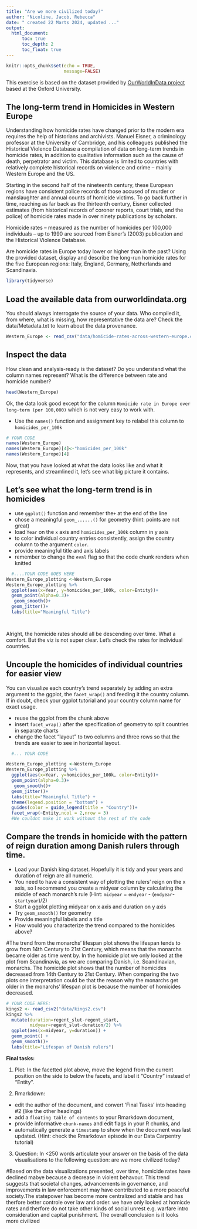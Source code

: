 ```yaml
---
title: "Are we more civilized today?"
author: "Nicoline, Jacob, Rebecca"
date: " created 22 Marts 2024, updated ..."
output:
  html_document:
      toc: true
      toc_depth: 2
      toc_float: true
---
```


```r
knitr::opts_chunk$set(echo = TRUE,
                      message=FALSE)
```
This exercise is based on the dataset provided by [OurWorldInData project](https://ourworldindata.org/homicides) based at the Oxford University.

## The long-term trend in Homicides in Western Europe

Understanding how homicide rates have changed prior to the modern era requires the help of historians and archivists. Manuel Eisner, a criminology professor at the University of Cambridge, and his colleagues published the Historical Violence Database \href{https://cjrc.osu.edu/research/interdisciplinary/hvd}: a compilation of data on long-term trends in homicide rates, in addition to qualitative information such as the cause of death, perpetrator and victim. This database is limited to countries with relatively complete historical records on violence and crime – mainly Western Europe and the US.

Starting in the second half of the nineteenth century, these European regions have consistent police records of those accused of murder or manslaughter and annual counts of homicide victims. To go back further in time, reaching as far back as the thirteenth century, Eisner collected estimates (from historical records of coroner reports, court trials, and the police) of homicide rates made in over ninety publications by scholars.

Homicide rates – measured as the number of homicides per 100,000 individuals – up to 1990 are sourced from Eisner’s (2003) publication and the Historical Violence Database. 

Are homicide rates in Europe today lower or higher than in the past? Using the provided dataset, display and describe the long-run homicide rates for the five European regions: Italy, England, Germany, Netherlands and Scandinavia.

```r
library(tidyverse)
```

## Load the available data from ourworldindata.org

You should always interrogate the source of your data. Who compiled it, from where, what is missing, how representative the data are? Check the data/Metadata.txt to learn about the data provenance.

```r
Western_Europe <- read_csv("data/homicide-rates-across-western-europe.csv")
```

## Inspect the data

How clean and analysis-ready is the dataset? Do you understand what the column names represent? What is the difference between rate and homicide number?

```r
head(Western_Europe)
```

Ok, the data look good except for the column `Homicide rate in Europe over long-term (per 100,000)` which is not very easy to work with.

- Use the `names()` function and assignment key to relabel this column to `homicides_per_100k` 

```r
# YOUR CODE
names(Western_Europe)
names(Western_Europe)[4]<-"homicides_per_100k"
names(Western_Europe)[4]
```

Now, that you have looked at what the data looks like and what it represents, and streamlined it, let's see what big picture it contains.

## Let's see what the long-term trend is in homicides

- use `ggplot()` function and remember the`+` at the end of the line
- chose a meaningful `geom_......()`  for geometry (hint: points are not great)
- load `Year` on the `x` axis and `homicides_per_100k` column in y axis
- to color individual country entries consistently, assign the country column to the argument `color`.
- provide meaningful title and axis labels
- remember to change the `eval` flag so that the code chunk renders when knitted 

```r

  #....YOUR CODE GOES HERE
Western_Europe_plotting <-Western_Europe
Western_Europe_plotting %>% 
  ggplot(aes(x=Year, y=homicides_per_100k, color=Entity))+
  geom_point(alpha=0.3)+
   geom_smooth()+
  geom_jitter()+
  labs(title="Meaningful Title") 

  
```
Alright, the homicide rates should all be descending over time. What a comfort. But the viz is not super clear. Let's check the rates for individual countries.

## Uncouple the homicides of individual countries for easier view

You can visualize each country's trend separately by adding an extra argument to the ggplot, the `facet_wrap()` and feeding it the country column. If in doubt, check your ggplot tutorial and your country column name for exact usage.

- reuse the ggplot from the chunk above
- insert `facet_wrap()` after the specification of geometry to split countries in separate charts
- change the facet "layout" to two columns and three rows so that the trends are easier to see in horizontal layout. 


```r

  #... YOUR CODE

Western_Europe_plotting <-Western_Europe
Western_Europe_plotting %>% 
  ggplot(aes(x=Year, y=homicides_per_100k, color=Entity))+
  geom_point(alpha=0.3)+
   geom_smooth()+
  geom_jitter()+ 
  labs(title="Meaningful Title") +
  theme(legend.position = "bottom") +
  guides(color = guide_legend(title = "Country"))+
  facet_wrap(~Entity,ncol = 2,nrow = 3)
  #We couldnt make it work without the rest of the code
```

## Compare the trends in homicide with the pattern of reign duration among Danish rulers through time.

- Load your Danish king dataset. Hopefully it is tidy and your years and duration of reign are all numeric.
- You need to have a consistent way of plotting the rulers' reign on the x axis, so I recommend you create a midyear column by calculating the middle of each monarch's rule (Hint: `midyear` = `endyear` - (`endyear`-`startyear`)/2)
- Start a ggplot plotting midyear on x axis and duration on y axis
- Try `geom_smooth()` for geometry 
- Provide meaningful labels and a title
- How would you characterize the trend compared to the homicides above?

#The trend from the  monarchs’ lifespan plot shows the lifespan tends to grow from 14th Century to 21st Century, which means that the monarchs became older as time went by. In the homicide plot we only looked at the plot from Scandinavia, as we are comparing Danish, i.e. Scandinavian, monarchs. The homicide plot shows that the number of homicides decreased from 14th Century to 21st Century. When comparing the two plots one interpretation could be that the reason why the monarchs get older in the monarchs’ lifespan plot is because the number of homicides decreased.

```r
# YOUR CODE HERE:
kings2 <- read_csv2("data/kings2.csv")
kings2 %>% 
  mutate(duration=regent_slut-regent_start,
         midyear=regent_slut-duration/2) %>% 
  ggplot(aes(x=midyear, y=duration)) +
  geom_point() +
  geom_smooth()+
  labs(title="Lifespan of Danish rulers")

```


**Final tasks:**

1) Plot: In the facetted plot above, move the legend from the current position on the side to below the facets, and label it "Country" instead of "Entity".

2) Rmarkdown: 

  - edit the author of the document, and convert 'Final Tasks' into heading #2 (like the other headings) 
  - add a `floating table of contents` to your Rmarkdown document, 
  - provide informative `chunk-names` and edit flags in your R chunks, and
  - automatically generate a `timestamp` to show when the document was last updated. (Hint: check the Rmarkdown episode in our Data Carpentry tutorial)

3) Question: In <250 words articulate your answer on the basis of the data visualisations to the following question: are we more civilized today?

#Based on the data visualizations presented, over time, homicide rates have declined mabye because a decrease in violent behavour. This trend suggests that societal changes, advancements in governance, and improvements in law enforcement may have contributed to a more peaceful society.The statepower has become more centralized and stable and has therfore better controle over law and order. we have only looked at homicde rates and therfore do not take other kinds of social unrest e.g. warfare intro consideration and capital punishment. The overall conclusion is it looks more civilized
